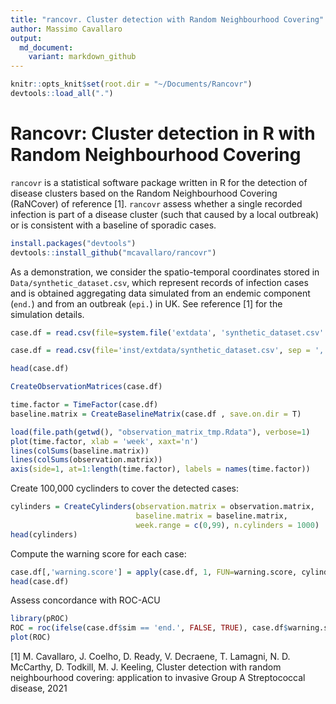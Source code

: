 ```yaml
---
title: "rancovr. Cluster detection with Random Neighbourhood Covering"
author: Massimo Cavallaro
output:
  md_document:
    variant: markdown_github
---
```


```r
knitr::opts_knit$set(root.dir = "~/Documents/Rancovr")
devtools::load_all(".")
```


# Rancovr: Cluster detection in R with Random Neighbourhood Covering

`rancovr` is a statistical software package written in R for the detection of disease clusters
based on the  Random Neighbourhood Covering (RaNCover) of reference [1].
`rancovr` assess whether a single recorded infection is part of a disease cluster (such that caused by a local outbreak)
or is consistent with a baseline of sporadic cases.


```r
install.packages("devtools")
devtools::install_github("mcavallaro/rancovr")
```


As a demonstration, we consider the spatio-temporal coordinates stored in `Data/synthetic_dataset.csv`,
which represent records of infection cases and is obtained aggregating data simulated from an endemic component (`end.`) and
from an outbreak (`epi.`) in UK. See reference [1] for the simulation details.


```r
case.df = read.csv(file=system.file('extdata', 'synthetic_dataset.csv' , package='rancovr'), sep = ',', stringsAsFactors = F)
```

```r
case.df = read.csv(file='inst/extdata/synthetic_dataset.csv', sep = ',', stringsAsFactors = F)
```

```r
head(case.df)
```

```r
CreateObservationMatrices(case.df)
```

```r
time.factor = TimeFactor(case.df)
baseline.matrix = CreateBaselineMatrix(case.df , save.on.dir = T)
```

```r
load(file.path(getwd(), "observation_matrix_tmp.Rdata"), verbose=1)
plot(time.factor, xlab = 'week', xaxt='n')
lines(colSums(baseline.matrix))
lines(colSums(observation.matrix))
axis(side=1, at=1:length(time.factor), labels = names(time.factor))
```


Create  100,000 cyclinders to cover the detected cases:

```r
cylinders = CreateCylinders(observation.matrix = observation.matrix,
                            baseline.matrix = baseline.matrix,
                            week.range = c(0,99), n.cylinders = 1000)
head(cylinders)
```


Compute the warning score for each case:
```r
case.df[,'warning.score'] = apply(case.df, 1, FUN=warning.score, cylinders)
head(case.df)
```

Assess concordance with ROC-ACU
```r
library(pROC)
ROC = roc(ifelse(case.df$sim == 'end.', FALSE, TRUE), case.df$warning.score)
plot(ROC)
```

[1] M. Cavallaro, J. Coelho, D. Ready, V. Decraene, T. Lamagni, N. D. McCarthy, D. Todkill, M. J. Keeling,
Cluster detection with random neighbourhood covering: application to invasive Group A Streptococcal disease, 2021


